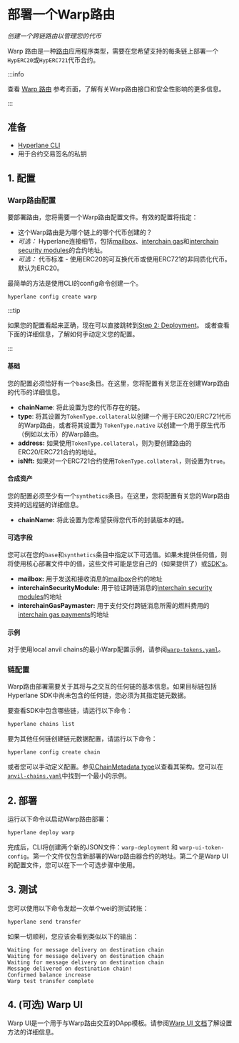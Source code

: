 # 部署一个Warp路由

_创建一个跨链路由以管理您的代币_

Warp 路由是一种[路由](../reference/libraries/router.mdx)应用程序类型，需要在您希望支持的每条链上部署一个`HypERC20`或`HypERC721`代币合约。

:::info

查看 [Warp 路由](/docs/reference/applications/warp-routes) 参考页面，了解有关Warp路由接口和安全性影响的更多信息。

:::

## 准备

* [Hyperlane CLI](https://www.npmjs.com/package/@hyperlane-xyz/cli)
* 用于合约交易签名的私钥

## 1. 配置

### Warp路由配置

要部署路由，您将需要一个Warp路由配置文件。有效的配置将指定：
* 这个Warp路由是为哪个链上的哪个代币创建的？
* _可选：_ Hyperlane连接细节，包括[mailbox](../reference/messaging/messaging-interface.mdx)、[interchain gas](../reference/hooks/interchain-gas.mdx)和[interchain security modules](../reference/ISM/specify-your-ISM.mdx)的合约地址。
* _可选：_ 代币标准 - 使用ERC20的可互换代币或使用ERC721的非同质化代币。默认为ERC20。

最简单的方法是使用CLI的config命令创建一个。

```bash
hyperlane config create warp
```

:::tip

如果您的配置看起来正确，现在可以直接跳转到[Step 2: Deployment](#2-deployment)。
或者查看下面的详细信息，了解如何手动定义您的配置。

:::

#### 基础

您的配置必须恰好有一个`base`条目。在这里，您将配置有关您正在创建Warp路由的代币的详细信息。

* **chainName**: 将此设置为您的代币存在的链。
* **type**: 将其设置为`TokenType.collateral`以创建一个用于ERC20/ERC721代币的Warp路由，或者将其设置为 `TokenType.native` 以创建一个用于原生代币（例如以太币）的Warp路由。
* **address:** 如果使用`TokenType.collateral`，则为要创建路由的ERC20/ERC721合约的地址。
* **isNft:** 如果对一个ERC721合约使用`TokenType.collateral`，则设置为`true`。

#### 合成资产

您的配置必须至少有一个`synthetics`条目。在这里，您将配置有关您的Warp路由支持的远程链的详细信息。

* **chainName:** 将此设置为您希望获得您代币的封装版本的链。

#### 可选字段

您可以在您的`base`和`synthetics`条目中指定以下可选值。如果未提供任何值，则将使用核心部署文件中的值，这些文件可能是您自己的（如果提供了）或[SDK's](https://github.com/hyperlane-xyz/hyperlane-monorepo/blob/main/typescript/sdk/src/consts/environments/mainnet.json)。

* **mailbox:** 用于发送和接收消息的[mailbox](../reference/messaging/messaging-interface.mdx)合约的地址
* **interchainSecurityModule:** 用于验证跨链消息的[interchain security modules](../reference/ISM/specify-your-ISM.mdx)的地址
* **interchainGasPaymaster:** 用于支付交付跨链消息所需的燃料费用的[interchain gas payments](../reference/hooks/interchain-gas.mdx)的地址

#### 示例

对于使用local anvil chains的最小Warp配置示例，请参阅[`warp-tokens.yaml`](https://github.com/hyperlane-xyz/hyperlane-monorepo/blob/main/typescript/cli/examples/warp-tokens.yaml)。

### 链配置

Warp路由部署需要关于其将与之交互的任何链的基本信息。如果目标链包括Hyperlane SDK中尚未包含的任何链，您必须为其指定链元数据。

要查看SDK中包含哪些链，请运行以下命令：

```bash
hyperlane chains list
```

要为其他任何链创建链元数据配置，请运行以下命令：

```bash
hyperlane config create chain
```

或者您可以手动定义配置。参见[ChainMetadata type](https://github.com/hyperlane-xyz/hyperlane-monorepo/blob/main/typescript/sdk/src/metadata/chainMetadataTypes.ts#L62)以查看其架构。您可以在[`anvil-chains.yaml`](https://github.com/hyperlane-xyz/hyperlane-monorepo/blob/main/typescript/cli/examples/anvil-chains.yaml)中找到一个最小的示例。

## 2. 部署

运行以下命令以启动Warp路由部署：

```bash
hyperlane deploy warp
```

完成后，CLI将创建两个新的JSON文件：`warp-deployment` 和 `warp-ui-token-config`。第一个文件仅包含新部署的Warp路由器合约的地址。第二个是Warp UI的配置文件，您可以在下一个可选步骤中使用。

## 3. 测试

您可以使用以下命令发起一次单个wei的测试转账：

```bash
hyperlane send transfer
```

如果一切顺利，您应该会看到类似以下的输出：

```
Waiting for message delivery on destination chain
Waiting for message delivery on destination chain
Waiting for message delivery on destination chain
Message delivered on destination chain!
Confirmed balance increase
Warp test transfer complete
```

## 4. (可选) Warp UI

Warp UI是一个用于与Warp路由交互的DApp模板。请参阅[Warp UI 文档](./deploy-warp-route-UI.mdx)了解设置方法的详细信息。
